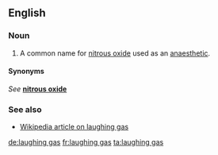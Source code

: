 ==English==

===Noun===
{{en-noun|sg=[[laughing]] [[gas]]|-}}

# A common name for [[nitrous oxide]] used as an [[anaesthetic]].

====Synonyms====
''See'' '''[[nitrous oxide]]'''

===See also===
*[[w:laughing gas|Wikipedia article on laughing gas]]

[[de:laughing gas]]
[[fr:laughing gas]]
[[ta:laughing gas]]